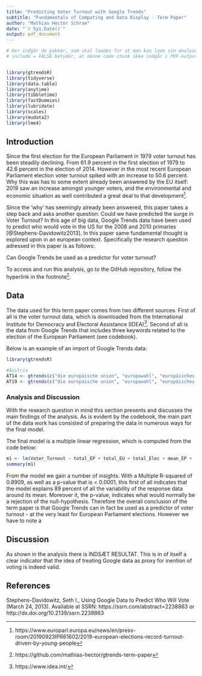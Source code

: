 ```yaml
---
title: "Predicting Voter Turnout with Google Trends"
subtitle: "Fundamentals of Computing and Data Display - Term Paper"
author: "Mathias Hector Schram"
date: "`r Sys.Date()`"
output: pdf_document
---
```


```r
# Her indgår de pakker, som skal loades for at man kan lave sin analyse
# include = FALSE betyder, at denne code chunk ikke indgår i PDF-outputtet


library(gtrendsR)
library(tidyverse)
library(data.table)
library(anytime)
library(tibbletime)
library(fastDummies)
library(lubridate)
library(scales)
library(mudata2)
library(lme4)
```

## Introduction

Since the first election for the European Parliament in 1979 voter turnout has been steadily declining. From 61.9 percent in the first election of 1979 to 42.6 percent in the election of 2014. However in the most recent European Parliament election voter turnout spiked with an increase to 50.6 percent. Why this was has to some extent already been answered by the EU itself: 2019 saw an increase amongst younger voters, and the environmental and economic situation as well contributed a great deal to that development^[https://www.europarl.europa.eu/news/en/press-room/20190923IPR61602/2019-european-elections-record-turnout-driven-by-young-people].

Since the 'why' has seemingly already been answered, this paper takes a step back and asks another question: Could we have predicted the surge in Voter Turnout? In this age of big data, Google Trends data  have been used to predict who would vote in the US for the 2008 and 2010 primaries [@Stephens-Davidowitz2013].  In this paper same fundamental thought is explored upon in an european context. Specifically the research question adressed in this paper is as follows:

Can Google Trends be used as a predictor for voter turnout?

To access and run this analysis, go to the GitHub repository, follow the hyperlink in the footnote^[https://github.com/mathias-hector/gtrends-term-paper].

## Data

The data used for this term paper comes from two different sources. First of all is the voter turnout data, which is downloaded from the International Institute for Democracy and Electoral Assistance (IDEA)^[https://www.idea.int/]. Second of all is the data from Google Trends that includes three keywords related to the election of the European Parliament (see codebook). 

Below is an example of an import of Google Trends data: 


```r
library(gtrendsR)

#Austria
AT14 <- gtrends(c("die europäische union", "europawahl", "europäisches parlament"), geo = "AT", time = "2014-04-25 2014-05-25", low_search_volume =T)
AT19 <- gtrends(c("die europäische union", "europawahl", "europäisches parlament"), geo = "AT", time = "2019-04-26 2019-05-26", low_search_volume =T)

```

### Analysis and Discussion

With the research question in mind this section presents and discusses the main findings of the analysis. As is evident by the codebook, the main part of the data work has consisted of preparing the data in numerous ways for the final model. 

The final model is a multiple linear regression, which is computed from the code below: 

```r
m1 <- lm(Voter_Turnout ~ total_EP + total_EU + total_Elec + mean_EP +  mean_EU +  mean_Elec + median_EP + median_EU + median_Elec + variance_EP + variance_EU + variance_Elec + Country + year_2019 , data = VotesTrends)
summary(m1)
```

From the model we gain a number of insights. With a Multiple R-squared of 0.8909, as well as a p-value that is < 0.0001, this first of all indicates that the model explains 89 percent of all the variability of the response data around its mean. Moreover it, the p-value, indicates what would normally be a rejection of the null-hypothesis. Therefore the overall conclusion of the term paper is that Google Trends can in fact be used as a predictor of voter turnout - at the very least for European Parliament elections. However we have to note a 


## Discussion

As shown in the analysis there is INDSÆT RESULTAT. This is in of itself a clear indicator that the idea of treating Google data as proxy for inention of voting is indeed valid.  


## References

Stephens-Davidowitz, Seth I., Using Google Data to Predict Who Will Vote (March 24, 2013). Available at SSRN: https://ssrn.com/abstract=2238863 or http://dx.doi.org/10.2139/ssrn.2238863